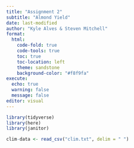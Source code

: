 ```yaml
---
title: "Assignment 2"
subtitle: "Almond Yield"
date: last-modified
author: "Kyle Alves & Steven Mitchell"
format: 
  html:
    code-fold: true
    code-tools: true
    toc: true
    toc-location: left
    theme: sandstone
    background-color: "#f8f9fa"
execute:
  echo: true
  warning: false
  message: false
editor: visual
---
```


```r
library(tidyverse)
library(here)
library(janitor)
```

```r
clim-data <- read_csv("clim.txt", delim = " ")
```

